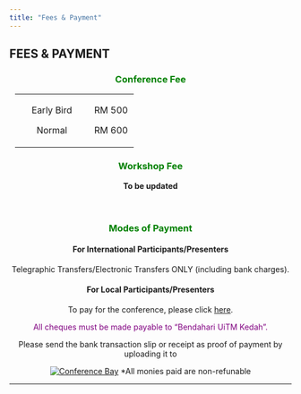 ```yaml
---
title: "Fees & Payment"
---
```


## FEES & PAYMENT\

<center>
### [**Conference Fee**]{style="color:green;"}
+:----------------------------------------:+:-----------------------:+
| Early Bird                               | RM 500                  |
|                                          |                         |
| Normal                                   | RM 600                  |
+------------------------------------------+-------------------------+

### [**Workshop Fee**]{style="color:green;"}\

**To be updated**\
\
\

### [**Modes of Payment **]{style="color:green;"}\

#### For International Participants/Presenters\

Telegraphic Transfers/Electronic Transfers ONLY (including bank charges).

#### For Local Participants/Presenters\

To pay for the conference, please click [here](https://uitmpay.uitm.edu.my/otherservices/products/AAK1/02/3363){target="_blank"}.

[All cheques must be made payable to “Bendahari UiTM Kedah”.]{style="color:purple;"}\

Please send the bank transaction slip or receipt as proof of payment by uploading it to\

[![Conference Bay](images/iconfbay.png)](http://submit.confbay.com/conf/icms2025){target="_blank"}
*All monies paid are non-refunable
</center>

---